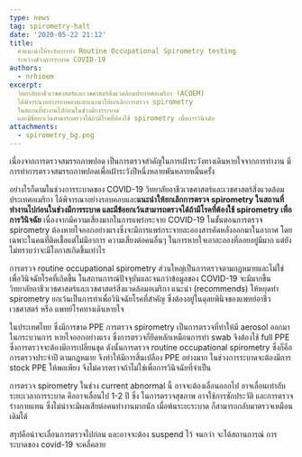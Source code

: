 ```yaml
---
type: news
tag: spirometry-halt
date: '2020-05-22 21:12'
title: 
  คำแนะนำให้ระงับการทำ Routine Occupational Spirometry testing
  ระหว่างช่วงการระบาด COVID-19
authors:
  - nrhioem
excerpt: 
  วิทยาลัยอาชีวเวชศาสตร์และเวชศาสตร์สิ่งแวดล้อมประเทศอเมริกา (ACOEM)
  ได้พิจารณาอย่างรอบคอบและแนะนำให้ยกเลิกการตรวจ spirometry
  ในสถานที่ทำงานไปก่อนในช่วงมีการระบาด
  และมีข้อยกเว้นสามารถตรวจได้ถ้ามีโรคที่ต้องใช้ spirometry เพื่อการวินิจฉัย
attachments:
  - spirometry_bg.png
---
```




เนื่องจากการตรวจสมรรถภาพปอด เป็นการตรวจสำคัญในการเฝ้าระวังทางเดินหายใจจากการทำงาน มีการทำการตรวจสมรรถภาพปอดเพื่อเฝ้าระวังปีหนึ่งหลายพันหลายหมื่นครั้ง

อย่างไรก็ตามในช่วงการระบาดของ COVID-19 วิทยาลัยอาชีวเวชศาสตร์และเวชศาสตร์สิ่งแวดล้อมประเทศอเมริกา ได้พิจารณาอย่างรอบคอบและ**แนะนำให้ยกเลิกการตรวจ spirometry ในสถานที่ทำงานไปก่อนในช่วงมีการระบาด และมีข้อยกเว้นสามารถตรวจได้ถ้ามีโรคที่ต้องใช้ spirometry เพื่อการวินิจฉัย** เนื่องจากมีความเสี่ยงมากในการแพร่กระจาย COVID-19 ในขั้นตอนการตรวจ spirometry ต้องหายใจออกอย่างแรงซึ่งจะมีการแพร่กระจายละอองสารคัดหลั่งออกมาในอากาศ โดยเฉพาะในคนที่ติดเชื้อแต่ไม่มีอาการ ความเสี่ยงต่อคนอื่นๆ ในการหายใจเอาละอองที่ลอยอยู่มีมาก แต่ยังไม่ทราบว่าจะมีโอกาสเกิดขึ้นเท่าไร

การตรวจ routine occupational spirometry ส่วนใหญ่เป็นการตรวจตามกฏหมายและไม่ใช่เพื่อวินิจฉัยโรคที่เกิดขึ้น ในสถานการณ์ปัจจุบันและจนกว่าข้อมูลของ COVID-19 จะมีมากขึ้น วิทยาลัยอาชีวเวชศาสตร์และเวชศาสตร์สิ่งแวดล้อมอเมริกา แนะนำ (recommends) ให้หยุดทำ spirometry ยกเว้นเป็นการทำเพื่อวินิจฉัยโรคที่สำคัญ ซึ่งต้องอยู่ในดุลยพินิจของแพทย์อาชีวเวชศาสตร์ หรือ แพทย์โรคทางเดินหายใจ

ในประเทศไทย ซึ่งมีการขาด PPE การตรวจ spirometry เป็นการตรวจที่ทำให้มี aerosol ออกมาในกระบวนการ หายใจออกอย่างแรง ซึ่งการตรวจก็ยึดหลักเหมือนการทำ swab จึงต้องใช้ full PPE ซึ่งการตรวจจะต้องมีการเปลี่ยนชุด ดังนั้นการตรวจ routine occupational spirometry ซึ่งก็คือการตรวจประจำปี ตามกฎหมาย จึงทำให้มีการสิ้นเปลือง PPE อย่างมาก ในช่วงการระบาดจะต้องมีการ stock PPE ให้พอเพียง จึงไม่ควรตรวจถ้าไม่ใช่เพื่อการวินิจฉัยที่จำเป็น

การตรวจ spirometry ในช่วง current abnormal นี้ อาจจะต้องเลื่อนออกไป อาจเลื่อนเท่ากับระยะเวลาการระบาด คืออาจเลื่อนไป 1-2 ปี ซึ่ง ในการตรวจสุขภาพ อาจใช้การซักประวัติ และการตรวจร่างกายแทน ซึ่งไม่น่าจะมีผลเสียต่อคนทำงานมากนัก เมื่อพ้นระยะระบาด ก็สามารถกลับมาตรวจเหมือนเดิมใด้

สรุปคือน่าจะเลื่อนการตรวจไปก่อน และอาจจะต้อง suspend ไว้ จนกว่า จะได้สถานการณ์ การระบาดของ covid-19 จะคลี่คลาย